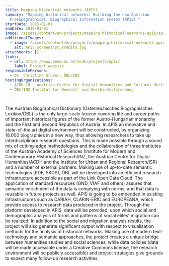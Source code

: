 ```yaml
---
title: Mapping historical networks (APIS)
summary: "Mapping historical networks: Building the new Austrian
  Prosopographical, Biographical Information System (APIS) "
startDate: 2015-01-01
endDate: 2019-01-01
image: /assets/content/en/projects/mapping-historical-networks-apis/apis_screenshot1.jpg
additionalImages:
  - image: /assets/content/en/projects/mapping-historical-networks-apis/additionalImages/APIS_Screenshot_Trebits.jpg
    alt: APIS_Screenshot_Trebits.jpg
attachments: []
links:
  - url: https://www.oeaw.ac.at/acdh/projects/apis/
    label: Project website
responsiblePersons:
  - Dr. Christine Gruber, ÖBL/INZ
hostingOrganizations:
  - ACDH-CH - Austrian Centre for Digital Humanities and Cultural Heritage
  - ÖBL/INZ Institut für Neuzeit- und Geschichtsforschung

---
```

The Austrian Biographical Dictionary (Österreichisches Biographisches Lexikon/ÖBL) is the only large-scale lexicon covering life and career paths of important historical figures of the former Austro-Hungarian monarchy and the First and Second Republics of Austria. In APIS an innovative and state-of-the art digital environment will be constructed, by organizing 18.000 biographies in a new way, thus allowing researchers to take up interdisciplinary research questions. This is made possible through a sound mix of cutting-edge methodologies and the collaboration of three institutes of the Austrian Academy of Sciences (Institute for Modern and Contemporary Historical Research/INZ, the Austrian Centre for Digital Humanities/ACDH and the Institute for Urban and Regional Research/ISR) and a number of external partners.
Making use of up-to-date semantic technologies (RDF, SKOS), ÖBL will be developed into an efficient research infrastructure accessible as part of the Link Open Data Cloud. The application of standard resources (GND, VIAF and others) assures that semantic enrichment of the data is complying with norms, and that data is reusable in future projects as well. APIS is going to be embedded in existing infrastructures such as DARIAH, CLARIN-ERIC and EUROPEANA, which provide access to research data produced in the project.
Through the platform developed in APIS, data will be provided, upon which social and demographic analysis of forms and patterns of social elites' migration can be realized. In addition to the social and migration analysis results, the project will also generate significant output with respect to visualization methods for the analysis of historical networks.
Making use of modern text-technology and semantic approaches, the project creates a unique bridge between humanities studies and social sciences, while data policies (data will be made accessible under a Creative Commons license, the research environment will be publicly accessible) and project strategies give grounds to expect many follow-up research activities.
